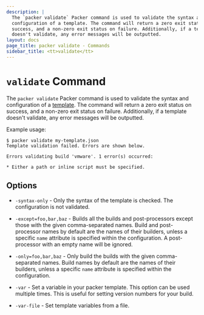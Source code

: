 ```yaml
---
description: |
  The `packer validate` Packer command is used to validate the syntax and
  configuration of a template. The command will return a zero exit status on
  success, and a non-zero exit status on failure. Additionally, if a template
  doesn't validate, any error messages will be outputted.
layout: docs
page_title: packer validate - Commands
sidebar_title: <tt>validate</tt>
---
```


# `validate` Command

The `packer validate` Packer command is used to validate the syntax and
configuration of a [template](/docs/templates). The command will
return a zero exit status on success, and a non-zero exit status on failure.
Additionally, if a template doesn't validate, any error messages will be
outputted.

Example usage:

```text
$ packer validate my-template.json
Template validation failed. Errors are shown below.

Errors validating build 'vmware'. 1 error(s) occurred:

* Either a path or inline script must be specified.
```

## Options

- `-syntax-only` - Only the syntax of the template is checked. The
  configuration is not validated.

- `-except=foo,bar,baz` - Builds all the builds and post-processors except
  those with the given comma-separated names. Build and post-processor names
  by default are the names of their builders, unless a specific `name`
  attribute is specified within the configuration. A post-processor with an
  empty name will be ignored.

- `-only=foo,bar,baz` - Only build the builds with the given comma-separated
  names. Build names by default are the names of their builders, unless a
  specific `name` attribute is specified within the configuration.

- `-var` - Set a variable in your packer template. This option can be used
  multiple times. This is useful for setting version numbers for your build.

- `-var-file` - Set template variables from a file.
